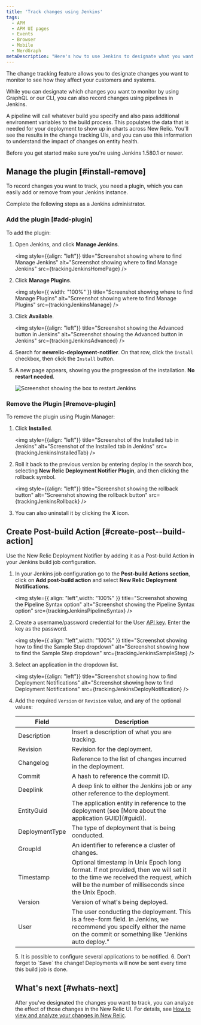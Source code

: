 ```yaml
---
title: 'Track changes using Jenkins'
tags:
  - APM
  - APM UI pages
  - Events
  - Browser
  - Mobile
  - NerdGraph
metaDescription: "Here's how to use Jenkins to designate what you want to capture with change tracking."
---
```













The change tracking feature allows you to designate changes you want to monitor to see how they affect your customers and systems.

While you can designate which changes you want to monitor by using GraphQL or our CLI, you can also record changes using pipelines in Jenkins.

A pipeline will call whatever build you specify and also pass additional environment variables to the build process. This populates the data that is needed for your deployment to show up in charts across New Relic. You'll see the results in the change tracking UIs, and you can use this information to understand the impact of changes on entity health.

Before you get started make sure you're using Jenkins 1.580.1 or newer. 

## Manage the plugin [#install-remove]

To record changes you want to track, you need a plugin, which you can easily add or remove from your Jenkins instance.

Complete the following steps as a Jenkins administrator.

### Add the plugin [#add-plugin]

To add the plugin:

1. Open Jenkins, and click **Manage Jenkins**.

    <img
      style={{align: "left"}}
      title="Screenshot showing where to find Manage Jenkins"
      alt="Screenshot showing where to find Manage Jenkins"
      src={trackingJenkinsHomePage}
    />
2. Click **Manage Plugins**.

    <img
      style={{ width: "100%" }}
      title="Screenshot showing where to find Manage Plugins"
      alt="Screenshot showing where to find Manage Plugins"
      src={trackingJenkinsManage}
    />
3. Click **Available**.

    <img
      style={{align: "left"}}
      title="Screenshot showing the Advanced button in Jenkins"
      alt="Screenshot showing the Advanced button in Jenkins"
      src={trackingJenkinsAdvanced}
    />
4. Search for **newrelic-deployment-notifier**. On that row, click the `Install` checkbox, then click the `Install` button. 

5. A new page appears, showing you the progression of the installation. **No restart needed**. 

    <img
      title="Screenshot showing the box to restart Jenkins"
      alt="Screenshot showing the box to restart Jenkins"
      src={trackingRestartJenkins}
    />

### Remove the Plugin [#remove-plugin]

To remove the plugin using Plugin Manager:

1. Click **Installed**.

    <img
      style={{align: "left"}}
      title="Screenshot of the Installed tab in Jenkins"
      alt="Screenshot of the Installed tab in Jenkins"
      src={trackingJenkinsInstalledTab}
    />
2. Roll it back to the previous version by entering deploy in the search box, selecting **New Relic Deployment Notifier Plugin**, and then clicking the rollback symbol.

    <img
      style={{align: "left"}}
      title="Screenshot showing the rollback button"
      alt="Screenshot showing the rollback button"
      src={trackingJenkinsRollback}
    />
3. You can also uninstall it by clicking the **X** icon.

## Create Post-build Action [#create-post--build-action]

Use the New Relic Deployment Notifier by adding it as a Post-build Action in your Jenkins build job configuration.


1. In your Jenkins job configuration go to the **Post-build Actions section**, click on **Add post-build action** and select **New Relic Deployment Notifications**. 


    <img
      style={{ align: "left",width: "100%" }}
      title="Screenshot showing the Pipeline Syntax option"
      alt="Screenshot showing the Pipeline Syntax option"
      src={trackingJenkinsPipelineSyntax}
    />
2. Create a username/password credential for the User [API key](https://docs.newrelic.com/docs/apis/intro-apis/new-relic-api-keys/). Enter the key as the password. 

    <img
      style={{ align: "left",width: "100%" }}
      title="Screenshot showing how to find the Sample Step dropdown"
      alt="Screenshot showing how to find the Sample Step dropdown"
      src={trackingJenkinsSampleStep}
    />
3. Select an application in the dropdown list. 

    <img
      style={{align: "left"}}
      title="Screenshot showing how to find Deployment Notifications"
      alt="Screenshot showing how to find Deployment Notifications"
      src={trackingJenkinsDeployNotification}
    />
4. Add the required `Version` or `Revision` value, and any of the optional values: 

    <table>
      <thead>
        <tr>
          <th style={{ width: "200px" }}>
            Field
          </th>
          <th>
            Description
          </th>
        </tr>
      </thead>
        <tbody>
        <tr>
          <td>
            Description
          </td>
          <td>
            Insert a description of what you are tracking.
          </td>
        </tr>
        <tr>
          <td>
            Revision
          </td>
          <td>
            Revision for the deployment.
          </td>
        </tr>
        <tr>
          <td>
            Changelog
          </td>
          <td>
            Reference to the list of changes incurred in the deployment.
          </td>
        </tr>
        <tr>
          <td>
            Commit
          </td>
          <td>
            A hash to reference the commit ID.
          </td>
        </tr>
        <tr>
          <td>
            Deeplink
          </td>
          <td>
            A deep link to either the Jenkins job or any other reference to the deployment.
          </td>
        </tr>
        <tr>
          <td>
            EntityGuid
          </td>
          <td>
            The application entity in reference to the deployment (see [More about the application GUID](#guid)).
          </td>
        </tr>
        <tr>
          <td>
            DeploymentType
          </td>
          <td>
            The type of deployment that is being conducted.
          </td>
        </tr>
        <tr>
          <td>
            GroupId
          </td>
          <td>
            An identifier to reference a cluster of changes.
          </td>
        </tr>
        <tr>
          <td>
            Timestamp
          </td>
          <td>
            Optional timestamp in Unix Epoch long format. If not provided, then we will set it to the time we received the request, which will be the number of milliseconds since the Unix Epoch.
          </td>
        </tr>
<tr>
          <td>
            Version
          </td>
          <td>
            Version of what's being deployed.
          </td>
        </tr>
        <tr>
          <td>
            User
          </td>
          <td>
            The user conducting the deployment. This is a free-form field. In Jenkins, we recommend you specify either the name on the commit or something like "Jenkins auto deploy."
          </td>
        </tr>
      </tbody>
    </table>
5. It is possible to configure several applications to be notified. 
6. Don't forget to `Save` the change! Deployments will now be sent every time this build job is done. 


## What's next [#whats-next]

After you've designated the changes you want to track, you can analyze the effect of those changes in the New Relic UI. For details, see [How to view and analyze your changes in New Relic](/docs/change-tracking/change-tracking-view-analyze).